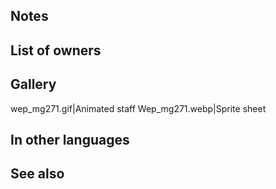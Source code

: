 {{About|the weapon Seiðr|the character Seiðr|Seiðr}}
{{Weapon Infobox
|weaponName=Seiðr
|wikiName=Seiðr (weapon)
|tagid=SID_セイズ
|intID=3378
|exclusive=1
|weaponType=Green Tome
|cost=400
|might=14
|range=2
|cooldown=-1
|effect=Accelerates Special trigger (cooldown count-1). At start of turn, if unit is within 2 spaces of an ally, grants the following effect to unit and allies within 2 spaces of unit for 1 turn: "Foe cannot make a follow-up attack." If unit initiates combat or is within 2 spaces of an ally, grants Atk/Spd/Def/Res+5 to unit during combat, unit makes a guaranteed follow-up attack, and unit deals damage = 20% of unit's Res (including when dealing damage with a Special triggered before combat).
|statModifiers=0,14,0,0,0
|required=Rexcalibur
|properties=random_owner
}}
==Notes==
{{Foe Cannot Follow-Up}}
{{IfUnitInitiates}}
{{Temporary buffs}}
{{Guaranteed follow-up interaction}}
{{DamageBoost}}
==List of owners==
{{Skill Hero List}}
==Gallery==
<gallery>
wep_mg271.gif|Animated staff
Wep_mg271.webp|Sprite sheet
</gallery>
==In other languages==
{{OtherLanguages
|english=Seiðr
|japanese=セイズ
|german=Seiðr-Macht
|spanishEU=Seiðr
|spanishLA=Seiðr
|french=Pouvoir de Seiðr
|italian=Seiðr
|chineseTW=塞慈
|portuguese=Seiðr
}}
==See also==
{{See also skills|cond=Description LIKE '%"Foe cannot make a follow-up attack."%' OR Description LIKE '%deals damage =%of unit_s Res%'}}
{{Weapons Navbox}}